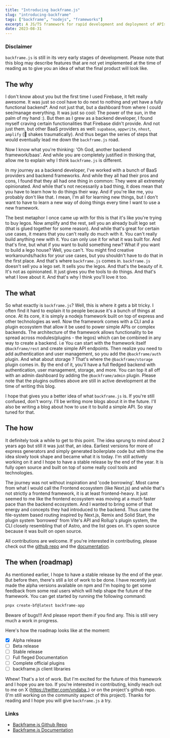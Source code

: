 ```yaml
---
title: "Introducing backframe.js"
slug: "introducing-backframe"
tags: ["backframe", "nodejs", "frameworks"]
excerpt: A JS/TS framework for rapid development and deployment of APIs and Backends
date: 2023-08-31
---
```


### Disclaimer
`backframe.js` is still in its very early stages of development. Please note that this blog may describe features that are not yet implemented at the time of reading as to give you an idea of what the final product will look like.

## The why 
I don't know about you but the first time I used Firebase, it felt really awesome. It was just so cool have to do next to nothing and yet have a fully functional backend*. And not just that, but a dashboard from where I could see/manage everything. It was just so cool: The power of the sun, in the palm of my hand :). But then as I grew as a backend developer, I found myself craving certain functionalities that Firebase didn't provide. And not just them, but other BaaS providers as well: `supabase`, `appwrite`, `nhost`, `amplify` (😬 shakes traumatically). And thus began the series of steps that would eventually lead me down the `backframe.js` road.

Now I know what you're thinking: 'Oh God, another backend framework/baas'. And while you are completely justified in thinking that, allow me to explain why I think `backframe.js` is different.

In my journey as a backend developer, I've worked with a bunch of BaaS providers and backend frameworks. And while they all had their pros and cons, I found that they all had one thing in common: They were all extremely opinionated. And while that's not necessarily a bad thing, it does mean that you have to learn how to do things their way. And if you're like me, you probably don't like that. I mean, I'm all for learning new things, but I don't want to have to learn a new way of doing things every time I want to use a new framework. 

The best metaphor I once came up with for this is that it's like you're trying to buy legos. Now amplify and the rest, sell you an already built lego set (that is glued together for some reason). And while that's great for certain use cases, it means that you can't really do much with it. You can't really build anything new with it. You can only use it for what it was built for. And that's fine, but what if you want to build something new? What if you want to build a lego house? Well, you can't. You might find creative workarounds/hacks for your use cases, but you shouldn't have to do that in the first place. And that's where `backframe.js` comes in. `backframe.js` doesn't sell you a lego set. It sells you the legos. And that's the beauty of it. It's not as opinionated. It just gives you the tools to do things. And that's what I love about it. And that's why I think you'll love it too.

## The what
So what exactly is `backframe.js`? Well, this is where it gets a bit tricky. I often find it hard to explain it to people because it's a bunch of things at once. At its core, it is simply a nodejs framework built on top of express and other technologies as well. Now the framework comes with a CLI and a plugin ecosystem that allow it be used to power simple APIs or complex backends. The architecture of the framework allows functionality to be spread across modules(plugins - the legos) which can be combined in any way to create a backend. i.e You can start with the framework itself `@backframe/rest` and create simple API endpoints. Then realize you need to add authentication and user management, so you add the `@backframe/auth` plugin. And what about storage ? That's where the `@backframe/storage` plugin comes in. By the end of it, you'll have a full fledged backend with authentication, user management, storage, and more. You can top it all off with an admin dashboard by adding the `@backframe/admin` plugin. Please note that the plugins outlines above are still in active development at the time of writing this blog.

I hope that gives you a better idea of what `backframe.js` is. If you're still confused, don't worry. I'll be writing more blogs about it in the future. I'll also be writing a blog about how to use it to build a simple API. So stay tuned for that.

## The how

It definitely took a while to get to this point. The idea sprung to mind about 2 years ago but still it was just that, an idea. Earliest versions for more of express generators and simply generated boilerplate code but with time the idea slowly took shape and became what it is today. I'm still actively working on it and I hope to have a stable release by the end of the year. It is fully open source and built on top of some really cool tools and technologies. 

The journey was not without inspiration and 'code borrowing'. Most came from what I would call the Frontend ecosystem (like Next.js) and while that's not strictly a frontend framework, it is at least frontend-heavy. It just seemed to me like the frontend ecosystem was moving at a much faster pace than the backend ecosystem. And I wanted to bring some of that energy and concepts they had introduced to the backend. Thus came the file-system based routing inspired by Next.js, Remix and Solid Start, the plugin system 'borrowed' from Vite's API and Rollup's plugin system, the CLI closely resembling that of Astro, and the list goes on. It's open source because it was built on open source. 

All contributions are welcome. If you're interested in contributing, please check out the [github repo](
	https://github.com/backframejs/backframe.js) and the [documentation](https://backframe.dev/).


## The when (roadmap)

As mentioned earlier, I hope to have a stable release by the end of the year. But before then, there's still a lot of work to be done. I have recently just made the alpha versions available on npm and I'm hoping to get some feedback from some real users which will help shape the future of the framework. You can get started by running the following command:

```bash
pnpx create-bf@latest backframe-app
```

Beware of bugs!!! And please report them if you find any. This is still very much a work in progress.

Here's how the roadmap looks like at the moment:
- [x] Alpha release
- [ ] Beta release
- [ ] Stable release
- [ ] Full fleged Documentation
- [ ] Complete official plugins
- [ ] backframe.js client libraries

Whew! That's a lot of work. But I'm excited for the future of this framework and I hope you are too. If you're interested in contributing, kindly reach out to me on X (https://twitter.com/vndaba_) or on the project's github repo. (I'm still working on the community aspect of this project). Thanks for reading and I hope you will give `backframe.js` a try.

### Links
- [Backframe.js Github Repo](
	https://github.com/backframe/backframe.js)
- [Backframe.js Documentation](https://backframe.dev/)
